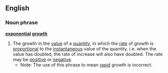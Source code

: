 ==English==
===Noun phrase===
'''[[exponential]] [[growth]]'''
#The growth in the [[value]] of a [[quantity]], in which the [[rate]] of growth is [[proportional]] to the [[instantaneous]] value of the quantity. i.e. when the value has doubled, the rate of increase will also have doubled. The rate may be [[positive]] or [[negative]].
#*Note: The use of this phrase to mean [[rapid]] growth is incorrect.